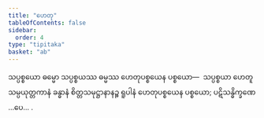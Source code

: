 ```yaml
---
title: "ဟေတု"
tableOfContents: false
sidebar:
  order: 4
type: "tipitaka"
basket: "ab"
---
```



<DynamicBreadcrumb />

<Division number="8">

<Paragraph number="560">
သပ္ပစ္စယော ဓမ္မော သပ္ပစ္စယဿ ဓမ္မဿ ဟေတုပစ္စယေန ပစ္စယော—  သပ္ပစ္စယာ ဟေတူ သမ္ပယုတ္တကာနံ ခန္ဓာနံ စိတ္တသမုဋ္ဌာနာနဉ္စ ရူပါနံ ဟေတုပစ္စယေန ပစ္စယော; ပဋိသန္ဓိက္ခဏေ …ပေ… .
</Paragraph>
</Division>